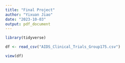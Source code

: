 ```yaml
---
title: "Final Project"
author: "Yixuan Jiao"
date: "2023-10-03"
output: pdf_document
---
```


```r
library(tidyverse)
```

```r
df <- read_csv("AIDS_Clinical_Trials_Group175.csv")
```

```r
view(df)
```

